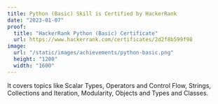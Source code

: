 ```yaml
---
title: Python (Basic) Skill is Certified by HackerRank
date: "2023-01-07"
proof:
  title: "HackerRank Python (Basic) Certificate"
  url: https://www.hackerrank.com/certificates/2d2f8b599f98
image:
  url: "/static/images/achievements/python-basic.png"
  height: "1200"
  width: "1600"
---
```


It covers topics like Scalar Types, Operators and Control Flow, Strings, Collections and Iteration, Modularity, Objects and Types and Classes.

